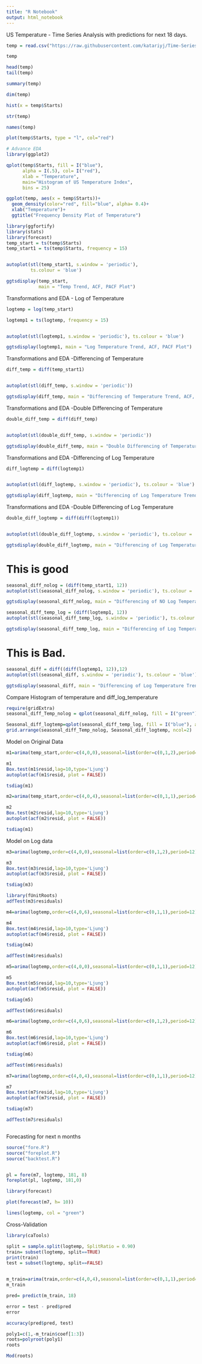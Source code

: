 ---
title: "R Notebook"
output: html_notebook
---

US Temperature - Time Series Analysis with predictions for next 18 days. 

```{r}
temp = read.csv("https://raw.githubusercontent.com/katariyj/Time-Series-in-R-Project/master/abc.csv")
```

```{r}
temp
```

```{r}
head(temp)
tail(temp)
```

```{r}
summary(temp)
```

```{r}
dim(temp)
```

```{r}
hist(x = temp$Starts)
```

```{r}
str(temp)
```
```{r}
names(temp)
```

```{r}
plot(temp$Starts, type = "l", col="red")
```

```{r}
# Advance EDA
library(ggplot2)
```

```{r}
qplot(temp$Starts, fill = I("blue"), 
      alpha = I(.5), col= I("red"),
      xlab = "Temperature",  
      main="Histogram of US Temperature Index", 
      bins = 25)
```

```{r}


ggplot(temp, aes(x = temp$Starts))+ 
  geom_density(color="red", fill="blue", alpha= 0.4)+ 
  xlab("Temperature")+ 
  ggtitle("Frequency Density Plot of Temperature")


```

```{r}

library(ggfortify)
library(stats)
library(forecast)
temp_start = ts(temp$Starts)
temp_start1 = ts(temp$Starts, frequency = 15)


autoplot(stl(temp_start1, s.window = 'periodic'), 
         ts.colour = 'blue')

ggtsdisplay(temp_start, 
            main = "Temp Trend, ACF, PACF Plot")

```


Transformations and EDA - Log of Temperature
```{r}
logtemp = log(temp_start)

logtemp1 = ts(logtemp, frequency = 15)


autoplot(stl(logtemp1, s.window = 'periodic'), ts.colour = 'blue')

ggtsdisplay(logtemp1, main = "Log Temperature Trend, ACF, PACF Plot")
```
Transformations and EDA -Differencing of Temperature
```{r}
diff_temp = diff(temp_start1)


autoplot(stl(diff_temp, s.window = 'periodic'))

ggtsdisplay(diff_temp, main = "Differencing of Temperature Trend, ACF, PACF Plot")
```
Transformations and EDA -Double Differencing of Temperature
```{r}
double_diff_temp = diff(diff_temp)


autoplot(stl(double_diff_temp, s.window = 'periodic'))

ggtsdisplay(double_diff_temp, main = "Double Differencing of Temperature Trend, ACF, PACF Plot")
```

Transformations and EDA -Differencing of Log Temperature
```{r}
diff_logtemp = diff(logtemp1)


autoplot(stl(diff_logtemp, s.window = 'periodic'), ts.colour = 'blue')

ggtsdisplay(diff_logtemp, main = "Differencing of Log Temperature Trend, ACF, PACF Plot")
```
Transformations and EDA -Double Differencing of Log Temperature
```{r}
double_diff_logtemp = diff(diff(logtemp1))


autoplot(stl(double_diff_logtemp, s.window = 'periodic'), ts.colour = 'blue')

ggtsdisplay(double_diff_logtemp, main = "Differencing of Log Temperature Trend, ACF, PACF Plot")
```
# This is good

```{r}
seasonal_diff_nolog = (diff(temp_start1, 12))
autoplot(stl(seasonal_diff_nolog, s.window = 'periodic'), ts.colour = 'blue')

ggtsdisplay(seasonal_diff_nolog, main = "Differencing of NO Log Temperature Trend, ACF, PACF Plot")
```


```{r}
seasonal_diff_temp_log = (diff(logtemp1, 12))
autoplot(stl(seasonal_diff_temp_log, s.window = 'periodic'), ts.colour = 'blue')

ggtsdisplay(seasonal_diff_temp_log, main = "Differencing of Log Temperature Trend, ACF, PACF Plot")

```
# This is Bad.
```{r}
seasonal_diff = diff((diff(logtemp1, 12)),12)
autoplot(stl(seasonal_diff, s.window = 'periodic'), ts.colour = 'blue')

ggtsdisplay(seasonal_diff, main = "Differencing of Log Temperature Trend, ACF, PACF Plot")
```

Compare Histogram of  temperature and diff_log_temperature 
```{r}

require(gridExtra)
seasonal_diff_Temp_nolog = qplot(seasonal_diff_nolog, fill = I("green"), alpha = I(.5), col= I("red"),xlab = "Seasonal Differencing of Temperature",  main="Seasonal Differencing of Temperature", bins = 25)

Seasonal_diff_logtemp=qplot(seasonal_diff_temp_log, fill = I("blue"), alpha = I(.5), col= I("red"),xlab = "Seasonal Differencing of Log Temperature",  main="Seasonal Differencing of Log Temperature", bins = 25)
grid.arrange(seasonal_diff_Temp_nolog, Seasonal_diff_logtemp, ncol=2)

```
Model on Original Data

```{r}
m1=arima(temp_start,order=c(4,0,0),seasonal=list(order=c(0,1,2),period=12))

m1
Box.test(m1$resid,lag=10,type='Ljung') 
autoplot(acf(m1$resid, plot = FALSE))

tsdiag(m1)
```

```{r}
m2=arima(temp_start,order=c(4,0,4),seasonal=list(order=c(0,1,1),period=12))

m2
Box.test(m2$resid,lag=10,type='Ljung') 
autoplot(acf(m2$resid, plot = FALSE))

tsdiag(m1)
```

Model on Log data 

```{r}
m3=arima(logtemp,order=c(4,0,0),seasonal=list(order=c(0,1,2),period=12))

m3
Box.test(m3$resid,lag=10,type='Ljung') 
autoplot(acf(m3$resid, plot = FALSE))

tsdiag(m3)

library(fUnitRoots)
adfTest(m3$residuals)
```

```{r}
m4=arima(logtemp,order=c(4,0,6),seasonal=list(order=c(0,1,1),period=12))

m4
Box.test(m4$resid,lag=10,type='Ljung') 
autoplot(acf(m4$resid, plot = FALSE))

tsdiag(m4)

adfTest(m4$residuals)
```

```{r}
m5=arima(logtemp,order=c(4,0,0),seasonal=list(order=c(0,1,1),period=12))

m5
Box.test(m5$resid,lag=10,type='Ljung') 
autoplot(acf(m5$resid, plot = FALSE))

tsdiag(m5)

adfTest(m5$residuals)

```

```{r}
m6=arima(logtemp,order=c(4,0,6),seasonal=list(order=c(0,1,2),period=12))

m6
Box.test(m6$resid,lag=10,type='Ljung') 
autoplot(acf(m6$resid, plot = FALSE))

tsdiag(m6)

adfTest(m6$residuals)
```


```{r}

m7=arima(logtemp,order=c(4,0,4),seasonal=list(order=c(0,1,1),period=12))

m7
Box.test(m7$resid,lag=10,type='Ljung') 
autoplot(acf(m7$resid, plot = FALSE))

tsdiag(m7)

adfTest(m7$residuals)
```

```{r}

```

Forecasting for next n months

```{r}
source("fore.R")
source("foreplot.R")
source("backtest.R")


pl = fore(m7, logtemp, 181, 8)
foreplot(pl, logtemp, 181,0)


```

```{r}
library(forecast)

plot(forecast(m7, h= 10))

lines(logtemp, col = "green")
```

Cross-Validation
```{r}
library(caTools)

split = sample.split(logtemp, SplitRatio = 0.90)
train= subset(logtemp, split==TRUE)
print(train)
test = subset(logtemp, split==FALSE)


m_train=arima(train,order=c(4,0,4),seasonal=list(order=c(0,1,1),period=12))
m_train

```


```{r}
pred= predict(m_train, 18)

error = test - pred$pred
error
```

```{r}
accuracy(pred$pred, test)
```

```{r}
poly1=c(1,-m_train$coef[1:3])
roots=polyroot(poly1)
roots

Mod(roots)
```
